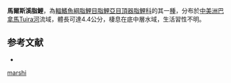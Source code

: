{{Speciesbox
| status = NE
| status_system = IUCN3.1
| genus = Characidium
| species = marshi
| authority = [[Breder|Breder]], 1925
| synonyms = 
}}
'''馬爾斯溪脂鯉'''，為[[輻鰭魚綱|輻鰭魚綱]][[脂鯉目|脂鯉目]][[脂鯉亞目|脂鯉亞目]][[頂器脂鯉科|頂器脂鯉科]]的其一[[種|種]]，分布於[[中美洲|中美洲]][[巴拿馬|巴拿馬]][[Tuira河|Tuira河]]流域，體長可達4.4公分，棲息在底中層水域，生活習性不明。

==参考文献==
{{refbegin}}
*{{FishBase_species|genus=Characidium|species=marshi|year=2013|month=9}}
{{refend}}
{{Taxonbar|from=Q5525741}}

[[Category:溪脂鯉屬|marshi]]
